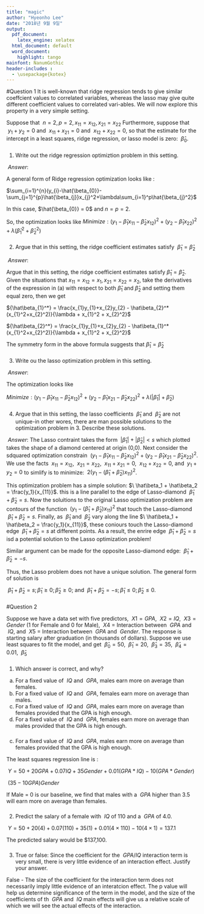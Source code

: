 ```yaml
---
title: "magic"
author: "Hyeonho Lee"
date: "2018년 9월 9일"
output: 
  pdf_document: 
    latex_engine: xelatex
  html_document: default
  word_document:
    highlight: tango
mainfont: NanumGothic
header-includes :
  - \usepackage{kotex}
---
```


#Question 1
It is well-known that ridge regression tends to give similar coeffcient values to correlated variables, whereas the lasso may give quite different coefficient values to correlated vari-ables. We will now explore this property in a very simple setting.

Suppose that $\ n = 2, p = 2, x_{11} = x_{12}, x_{21} = x_{22}$ Furthermore, suppose that $\ y_1 + y_2 = 0$ and $\ x_{11} + x_{21} = 0$ and $\ x_{12} + x_{22} = 0$, so that the estimate for the intercept in a least squares, ridge regression, or lasso model is zero: $\ \hat\beta_0$.

###


1. Write out the ridge regression optimiztion problem in this setting.


$\ Answer:$

A general form of Ridge regression optimization looks like :


$\sum_{i=1}^{n}(y_{i}-\hat{\beta_{0}}-\sum_{j=1}^{p}\hat{\beta_{j}}x_{j}^2+\lambda\sum_{i=1}^p\hat{\beta_{j}^2}$

In this case, $\hat{\beta_{0}} = 0$ and $n = p = 2$.

So, the optimization looks like
$Minimize : (y_{1}-\hat\beta_{1}x_{11}-\hat\beta_{2}x_{12})^2 + (y_{2}-\hat\beta_1x_{22})^2+\lambda(\hat\beta_{1}^2+\hat\beta_{2}^2)$

###


2. Argue that in this setting, the ridge coefficient estimates satisfy $\ \hat\beta_1 = \hat\beta_2$

$\ Answer :$

Argue that in this setting, the ridge coefficient estimates satisfy $\hat\beta_{1} = \hat\beta_{2}$.
Given the situations that $x_{11} = x_{12} = x_{1}, x_{21} = x_{22} = x_{2}$, take the derivatives of the expression in (a) with respect to both $\hat\beta_{1}$ and $\hat\beta_{2}$ and setting them equal zero, then we get

${\hat\beta_{1}^*} = \frac{x_{1}y_{1}+x_{2}y_{2} - \hat\beta_{2}^*(x_{1}^2+x_{2}^2)}{\lambda + x_{1}^2 + x_{2}^2}$


${\hat\beta_{2}^*} = \frac{x_{1}y_{1}+x_{2}y_{2} - \hat\beta_{1}^*(x_{1}^2+x_{2}^2)}{\lambda + x_{1}^2 + x_{2}^2}$

The symmetry form in the above formula suggests that $\hat\beta_1 = \hat\beta_2$

###


3. Write ou the lasso optimization problem in this setting.

$\ Answer :$


The optimization looks like

$Minimize : (y_{1} - \hat\beta_{1}x_{11}-\hat\beta_{2}x_{12})^2 + (y_{2}-\hat\beta_{1}x_{21}-\hat\beta_{2}x_{22})^2+\lambda(|\hat\beta_{1}|+{\hat\beta_{2}})$

###


4. Argue that in this setting, the lasso coefficients $\ \hat\beta_1$ and $\ \hat\beta_2$ are not unique-in other wores, there are man possible solutions to the optimization problem in 3. Describe these solutions.


$\ Answer :$ The Lasso contraint takes the form $\ |\hat\beta_1| + |\hat\beta_2| < s$ which plotted takes the shape of a diamond centered at origin (0,0). Next consider the sdquared optimization constrain $\ (y_1 - \hat\beta_1x_{11} - \hat\beta_2x_{12})^2 + (y_2 - \hat\beta_1x_{21} - \hat\beta_2x_{22})^2$. We use the facts $\ x_{11} = x_{12}$, $\ x_{21} = x_{22}$, $\ x_{11} + x_{21} = 0$, $\ x_{12} + x_{22} = 0$, and $\ y_{1} + y_{2} = 0$ to simlify is to minimize: $\ 2(y_1 - (\hat\beta_1 + \hat\beta_2)x_{11})^2$. 

This optimization problem has a simple solution: $\ \hat\beta_1 + \hat\beta_2 = \frac{y_1}{x_{11}}$. this is a line parallel to the edge of Lasso-diamond $\ \hat\beta_1 + \hat\beta_2 = s$. Now the soluitions to the original Lasso optimization problem are contours of the function $\ (y_1 - (\hat\beta_1 + \hat\beta_2)x_{11})^2$ that touch the Lasso-diamond $\ \hat\beta_1 + \hat\beta_2 = s$. Finally, as $\ \hat\beta_1$ and $\ \hat\beta_2$ vary along the line $\ \hat\beta_1 + \hat\beta_2 = \frac{y_1}{x_{11}}$, these coniours touch the Lasso-diamond edge $\ \hat\beta_1 + \hat\beta_2 = s$ at different points. As a result, the enrire edge $\ \hat\beta_1 + \hat\beta_2 = s$ isd a potential solution to the Lasso optimization problem!

Similar argument can be made for the opposite Lasso-diamond edge: $\ \hat\beta_1 + \hat\beta_2 = -s$.

Thus, the Lasso problem does not have a unique solution. The general form of solution is

$\ \hat\beta_1 +\hat\beta_2 = s;\hat\beta_1 \ge 0;\hat\beta_2 \ge 0;$ and $\ \hat\beta_1+\hat\beta_2 =  -s;\hat\beta_1\le0;\hat\beta_2\le0$.

###


#Question 2


Suppose we have a data set with five predictors, $\ X1 = GPA$, $\ X2 = IQ$, $\ X3 = Gender$ (1 for Female and 0 for Male), $\ X4$ = Interaction between $\ GPA$ and $\ IQ$, and $\ X5$ = Interaction between $\ GPA$ and $\ Gender$. The response is starting salary after graduation (in thousands of dollars). Suppose we use least squares to fit the model, and get $\ \hat\beta_0 = 50$, $\ \hat\beta_1 = 20$, $\ \hat\beta_3 = 35$, $\ \hat\beta_4 = 0.01$, $\ \hat\beta_5$

###


1. Which answer is correct, and why?


a. For a fixed value of $\ IQ$ and $\ GPA$, males earn more on average than females.
b. For a fixed value of $\ IQ$ and $\ GPA$, females earn more on average than males.
c. For a fixed value of $\ IQ$ and $\ GPA$, males earn more on average than females provided that the GPA is high enough.
d. For a fixed value of $\ IQ$ and $\ GPA$, females earn more on average than males provided that the GPA is high enough.

###


c. For a fixed value of $\ IQ$ and $\ GPA$, males earn more on average than females provided that the GPA is high enough.


The least squares regression line is :


$\ Y = 50 + 20GPA + 0.07IQ + 35Gender + 0.01(GPA * IQ) - 10(GPA * Gender)$


$\ (35 - 10GPA)Gender$


If Male = 0 is our baseline, we find that males with a $\ GPA$ higher than 3.5 will earn more on average than females.

###


2. Predict the salary of a female with $\ IQ$ of 110 and a $\ GPA$ of 4.0.


$\ Y = 50 + 20(4) + 0.07(110) + 35(1) + 0.01(4 \times 110) - 10(4 \times 1) = 137.1$


The predicted salary would be $137,100.

###


3. True or false: Since the coefficient for the $\ GPA/IQ$ interaction term is very small, there is very little evidence of an interaction effect. Justify your answer.


False - The size of the coefficient for the interaction term does not necessarily imply little evidence of an interatcion effect. The p value will help us determine significance of the term in the model, and the size of the coefficients of th $\ GPA$ and $\ IQ$ main effects will give us a relative scale of which we will see the actual effects of the interaction.










